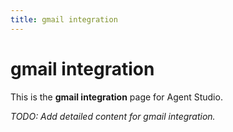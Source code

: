 ```yaml
---
title: gmail integration
---
```


# gmail integration

This is the **gmail integration** page for Agent Studio.

_TODO: Add detailed content for gmail integration._
